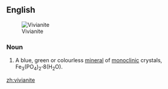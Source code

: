 ==English==
[[Image:Vivianite w-triphylite and feldspar (Hydrous iron phosphate Custer County South Dakota 1651.jpg|thumb|Vivianite]]

===Noun===
{{en-noun|-}}

#{{mineralogy}} A blue, green or colourless [[mineral]] of [[monoclinic]] crystals,  Fe<sub>3</sub>(PO<sub>4</sub>)<sub>2</sub>'''&middot;'''8(H<sub>2</sub>O).

[[zh:vivianite]]